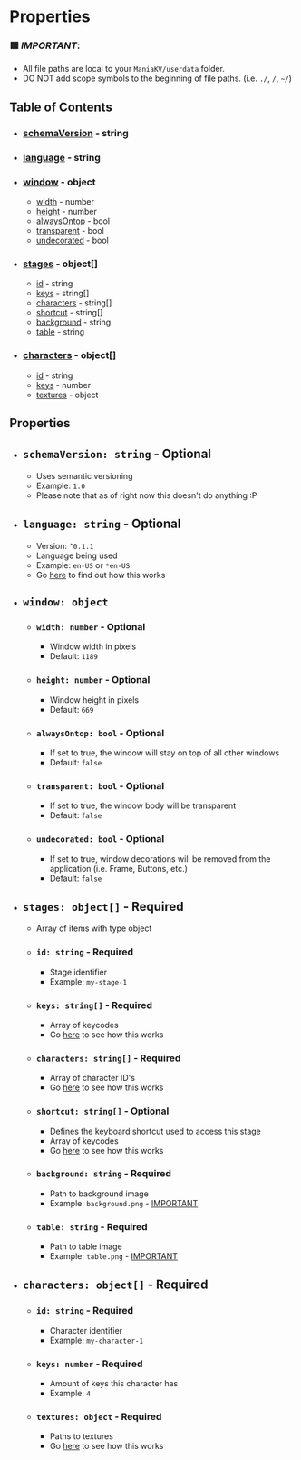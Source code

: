 # Properties

### 🟥 *IMPORTANT*:
  - All file paths are local to your `ManiaKV/userdata` folder.
  - DO NOT add scope symbols to the beginning of file paths. (i.e. `./`, `/`, `~/`)

## Table of Contents
- ### [schemaVersion](/config/properties#schemaVersion-string---optional) - string

- ### [language](/config/properties#language-string---optional) - string

- ### [window](/config/properties#window-object---optional) - object
    - [width](/config/properties#width-number---optional) - number
    - [height](/config/properties#height-number---optional) - number
    - [alwaysOntop](/config/properties#alwaysOntop-bool---optional) - bool
    - [transparent](/config/properties#transparent-bool---optional) - bool
    - [undecorated](/config/properties#undecorated-bool---optional) - bool

- ### [stages](/config/properties#stages-object---required) - object[]
    - [id](/config/properties#id-string---required) - string
    - [keys](/config/properties#keys-string---required) - string[]
    - [characters](/config/properties#characters-string---required) - string[]
    - [shortcut](/config/properties#shortcut-string---optional) - string[]
    - [background](/config/properties#background-string---required) - string
    - [table](/config/properties#table-string---required) - string

- ### [characters](/config/properties#characters-object---required) - object[]
    - [id](/config/properties#id-string---required-1) - string
    - [keys](/config/properties#keys-number---required) - number
    - [textures](/config/properties#textures-object---required) - object

## Properties
- ## `schemaVersion: string` - Optional
    - Uses semantic versioning
    - Example: `1.0`
    - Please note that as of right now this doesn't do anything :P

- ## `language: string` - Optional
    - Version: `^0.1.1`
    - Language being used
    - Example: `en-US` or `*en-US`
    - Go [here](/config/languages) to find out how this works

- ## `window: object`
    - ### `width: number` - Optional
        - Window width in pixels
        - Default: `1189`

    - ### `height: number` - Optional
        - Window height in pixels
        - Default: `669`

    - ### `alwaysOntop: bool` - Optional
        - If set to true, the window will stay on top of all other windows
        - Default: `false`

    - ### `transparent: bool` - Optional
        - If set to true, the window body will be transparent
        - Default: `false`

    - ### `undecorated: bool` - Optional
        - If set to true, window decorations will be removed from the application (i.e. Frame, Buttons, etc.)
        - Default: `false`

- ## `stages: object[]` - Required
    - Array of items with type object
    - ### `id: string` - Required
        - Stage identifier
        - Example: `my-stage-1`
    
    - ### `keys: string[]` - Required
        - Array of keycodes
        - Go [here](/config/keycodes) to see how this works

    - ### `characters: string[]` - Required
        - Array of character ID's
        - Go [here](/config/characters) to see how this works

    - ### `shortcut: string[]` - Optional
        - Defines the keyboard shortcut used to access this stage
        - Array of keycodes
        - Go [here](/config/keycodes) to see how this works

    - ### `background: string` - Required
        - Path to background image
        - Example: `background.png` - [IMPORTANT](/config/properties#-important---do-not-add--or--to-the-beginning-of-file-paths)

    - ### `table: string` - Required
        - Path to table image
        - Example: `table.png` - [IMPORTANT](/config/properties#-important---do-not-add--or--to-the-beginning-of-file-paths)

- ## `characters: object[]` - Required
    - ### `id: string` - Required
        - Character identifier
        - Example: `my-character-1`

    - ### `keys: number` - Required
        - Amount of keys this character has
        - Example: `4`

    - ### `textures: object` - Required
        - Paths to textures
        - Go [here](/config/characters) to see how this works